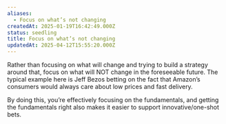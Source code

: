 ```yaml
---
aliases:
  - Focus on what’s not changing
createdAt: 2025-01-19T16:42:49.000Z
status: seedling
title: Focus on what’s not changing
updatedAt: 2025-04-12T15:55:20.000Z
---
```

Rather than focusing on what will change and trying to build a strategy around that, focus on what will NOT change in the foreseeable future. The typical example here is Jeff Bezos betting on the fact that Amazon’s consumers would always care about low prices and fast delivery.

By doing this, you’re effectively focusing on the fundamentals, and getting the fundamentals right also makes it easier to support innovative/one-shot bets.
